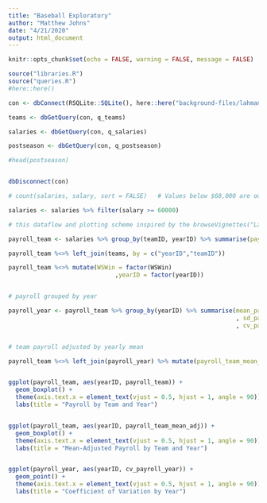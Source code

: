 ```yaml
---
title: "Baseball Exploratory"
author: "Matthew Johns"
date: "4/21/2020"
output: html_document
---
```


```r
knitr::opts_chunk$set(echo = FALSE, warning = FALSE, message = FALSE)
```

```r

source("libraries.R")
source("queries.R")
#here::here()

```

```r

con <- dbConnect(RSQLite::SQLite(), here::here("background-files/lahmansbaseballdb.sqlite"))  # downloaded directly from http://www.seanlahman.com/baseball-archive/statistics/

teams <- dbGetQuery(con, q_teams)

salaries <- dbGetQuery(con, q_salaries)

postseason <- dbGetQuery(con, q_postseason)

#head(postseason)


dbDisconnect(con)

```



```r

# count(salaries, salary, sort = FALSE)   # Values below $60,000 are outliers

salaries <- salaries %>% filter(salary >= 60000)

```


```r

# this dataflow and plotting scheme inspired by the browseVignettes("Lahman")

payroll_team <- salaries %>% group_by(teamID, yearID) %>% summarise(payroll_team = sum(salary)/1000000)   # in millions

payroll_team %<>% left_join(teams, by = c("yearID","teamID"))                                             # adds the teams columns

payroll_team %<>% mutate(WSWin = factor(WSWin)                                                            # typing to factor
                              ,yearID = factor(yearID))


# payroll grouped by year

payroll_year <- payroll_team %>% group_by(yearID) %>% summarise(mean_payroll_year = mean(payroll_team)
                                                                , sd_payroll_year = sqrt(var(payroll_team))
                                                                , cv_payroll_year = sd_payroll_year / mean_payroll_year)   


# team payroll adjusted by yearly mean

payroll_team %<>% left_join(payroll_year) %>% mutate(payroll_team_mean_adj = payroll_team / mean_payroll_year)   



```



```r

ggplot(payroll_team, aes(yearID, payroll_team)) + 
  geom_boxplot() + 
  theme(axis.text.x = element_text(vjust = 0.5, hjust = 1, angle = 90)) + 
  labs(title = "Payroll by Team and Year")


ggplot(payroll_team, aes(yearID, payroll_team_mean_adj)) + 
  geom_boxplot() + 
  theme(axis.text.x = element_text(vjust = 0.5, hjust = 1, angle = 90)) + 
  labs(title = "Mean-Adjusted Payroll by Team and Year")


ggplot(payroll_year, aes(yearID, cv_payroll_year)) + 
  geom_point() + 
  theme(axis.text.x = element_text(vjust = 0.5, hjust = 1, angle = 90)) + 
  labs(title = "Coefficient of Variation by Year")

```






















